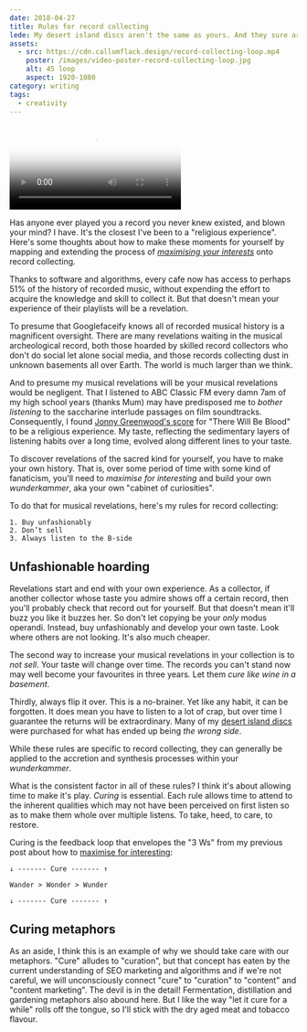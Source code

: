 ```yaml
---
date: 2018-04-27
title: Rules for record collecting
lede: My desert island discs aren't the same as yours. And they sure aren't what googlefacify tell us. To repeatedly discover music that blows your mind, you have to be begin by being an unfashionable hoarder.
assets:
  - src: https://cdn.callumflack.design/record-collecting-loop.mp4
    poster: /images/video-poster-record-collecting-loop.jpg
    alt: 45 loop
    aspect: 1920-1080
category: writing
tags:
  - creativity
---
```


<Video
  showBorder
  allowSound
  aspect="1920-1080"
  src="https://cdn.callumflack.design/record-collecting-loop.mp4"
  poster="/images/video-poster-record-collecting-loop.jpg"
/>

Has anyone ever played you a record you never knew existed, and blown your mind? I have. It's the closest I've been to a "religious experience". Here's some thoughts about how to make these moments for yourself by mapping and extending the process of _[maximising your interests](/wander-wonder-wunder)_ onto record collecting.

Thanks to software and algorithms, every cafe now has access to perhaps 51% of the history of recorded music, without expending the effort to acquire the knowledge and skill to collect it. But that doesn't mean your experience of their playlists will be a revelation.

To presume that Googlefaceify knows all of recorded musical history is a magnificent oversight. There are many revelations waiting in the musical archeological record, both those hoarded by skilled record collectors who don't do social let alone social media, and those records collecting dust in unknown basements all over Earth. The world is much larger than we think.

And to presume my musical revelations will be your musical revelations would be negligent. That I listened to ABC Classic FM every damn 7am of my high school years (thanks Mum) may have predisposed me to _bother listening_ to the saccharine interlude passages on film soundtracks. Consequently, I found [Jonny Greenwood's score](https://youtu.be/jx42SWnERTs) for "There Will Be Blood" to be a religious experience. My taste, reflecting the sedimentary layers of listening habits over a long time, evolved along different lines to your taste.

To discover revelations of the sacred kind for yourself, you have to make your own history. That is, over some period of time with some kind of fanaticism, you'll need to _maximise for interesting_ and build your own _wunderkammer_, aka your own "cabinet of curiosities".

To do that for musical revelations, here's my rules for record collecting:

```
1. Buy unfashionably
2. Don’t sell
3. Always listen to the B-side
```

## Unfashionable hoarding

Revelations start and end with your own experience. As a collector, if another collector whose taste you admire shows off a certain record, then you'll probably check that record out for yourself. But that doesn't mean it'll buzz you like it buzzes her. So don't let copying be your _only_ modus operandi. Instead, buy unfashionably and develop your own taste. Look where others are not looking. It's also much cheaper.

The second way to increase your musical revelations in your collection is to _not sell_. Your taste will change over time. The records you can't stand now may well become your favourites in three years. Let them _cure like wine in a basement_.

Thirdly, always flip it over. This is a no-brainer. Yet like any habit, it can be forgotten. It does mean you have to listen to a lot of crap, but over time I guarantee the returns will be extraordinary. Many of my [desert island discs](https://www.dropbox.com/s/g12anuk94i9nsfo/Double%20O%27s%20Demingos%20-%20Color%20One%20Tear%20Black%20%28Part%201%29.mp3?dl=0) were purchased for what has ended up being _the wrong side_.

While these rules are specific to record collecting, they can generally be applied to the accretion and synthesis processes within your _wunderkammer_.

What is the consistent factor in all of these rules? I think it's about allowing time to make it's play. _Curing_ is essential. Each rule allows time to attend to the inherent qualities which may not have been perceived on first listen so as to make them whole over multiple listens. To take, heed, to care, to restore.

Curing is the feedback loop that envelopes the "3 Ws" from my previous post about how to [maximise for interesting](/wander-wonder-wunder):

```
↓ ------- Cure ------- ↑

Wander > Wonder > Wunder

↓ ------- Cure ------- ↑
```

## Curing metaphors

As an aside, I think this is an example of why we should take care with our metaphors. "Cure" alludes to "curation", but that concept has eaten by the current understanding of SEO marketing and algorithms and if we're not careful, we will unconsciously connect "cure" to "curation" to "content" and "content marketing". The devil is in the detail! Fermentation, distillation and gardening metaphors also abound here. But I like the way "let it cure for a while" rolls off the tongue, so I'll stick with the dry aged meat and tobacco flavour.
